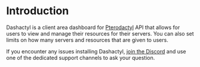 # Introduction

Dashactyl is a client area dashboard for [Pterodactyl](https://pterodactyl.io) API that allows for users to view and manage their resources for their servers. You can also set limits on how many servers and resources that are given to users.

If you encounter any issues installing Dashactyl, [join the Discord](https://discord.gg/nDxrPWh8pk) and use one of the dedicated support channels to ask your question.